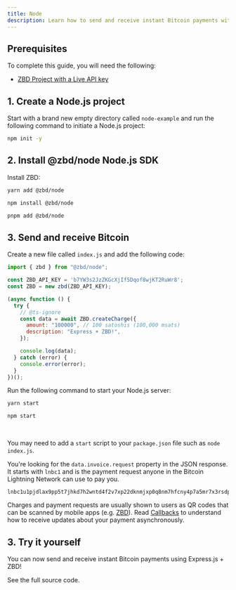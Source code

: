 ```yaml
---
title: Node
description: Learn how to send and receive instant Bitcoin payments with Node.js and ZBD.
---
```


## Prerequisites

To complete this guide, you will need the following:

- [ZBD Project with a Live API key](/docs/dashboard/projects/api)

## 1. Create a Node.js project

Start with a brand new empty directory called `node-example` and run the following command to initiate a Node.js project:

```bash
npm init -y
```

## 2. Install @zbd/node Node.js SDK

Install ZBD:

<CodeGroup>

```bash yarn
yarn add @zbd/node
```

```bash npm
npm install @zbd/node
```

```bash pnpm
pnpm add @zbd/node
```

</CodeGroup>

## 3. Send and receive Bitcoin

Create a new file called `index.js` and add the following code:

```js
import { zbd } from "@zbd/node";

const ZBD_API_KEY = 'b7YW3s2JzZKGcXjIf5Dqof8wjKT2RuWr8';
const ZBD = new zbd(ZBD_API_KEY);

(async function () {
  try {
    // @ts-ignore
    const data = await ZBD.createCharge({
      amount: "100000", // 100 satoshis (100,000 msats)
      description: "Express + ZBD!",
    });

    console.log(data);
  } catch (error) {
    console.error(error);
  }
})();
```

Run the following command to start your Node.js server:

<CodeGroup>

```bash yarn
yarn start
```

```bash npm
npm start
```

</CodeGroup>

<br />

<Tip>You may need to add a `start` script to your `package.json` file such as `node index.js`.</Tip>

You're looking for the `data.invoice.request` property in the JSON response. It starts with `lnbc1` and is the payment request anyone in the Bitcoin Lightning Network can use to pay you.

```
lnbc1u1pjdlax9pp5t7jhkd7h2wntd4f2v7xp22dknmjxp0q8nm7hfcny4p7a5mr7x3rsdp9f4hkueteypshggrfde6x2unwv46zqumsv4jkgcqzzsxqzjcsp5dsayu6m6632p28rnkeeqsr7d54amrkv6wh46yrv42gdgca8xl8gs9qyyssqgj2zrkax733rzulfkzc5mqsr8fpwrva82stpa7e0frw32722trv37jlq8mvlqfp8y75lr6mz63zd7qnxar8hhsehuy22pvfq6wjxwqqqa60lx3
```

<Info>Charges and payment requests are usually shown to users as QR codes that can be scanned by mobile apps (e.g. [ZBD](https://zbd.one/download)). Read [Callbacks](/api-reference/callbacks) to understand how to receive updates about your payment asynchronously.</Info>

## 3. Try it yourself

You can now send and receive instant Bitcoin payments using Express.js + ZBD!

<CardGroup cols={1}>
  <Card title="Node.js Example" icon="github" color="#000000" href="https://github.com/zebedeeio/zbd-node-example">
    See the full source code.
  </Card>
</CardGroup>
